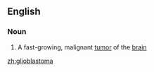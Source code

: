 ==English==

===Noun===
{{en-noun}}

# A fast-growing, malignant [[tumor]] of the [[brain]]

[[zh:glioblastoma]]